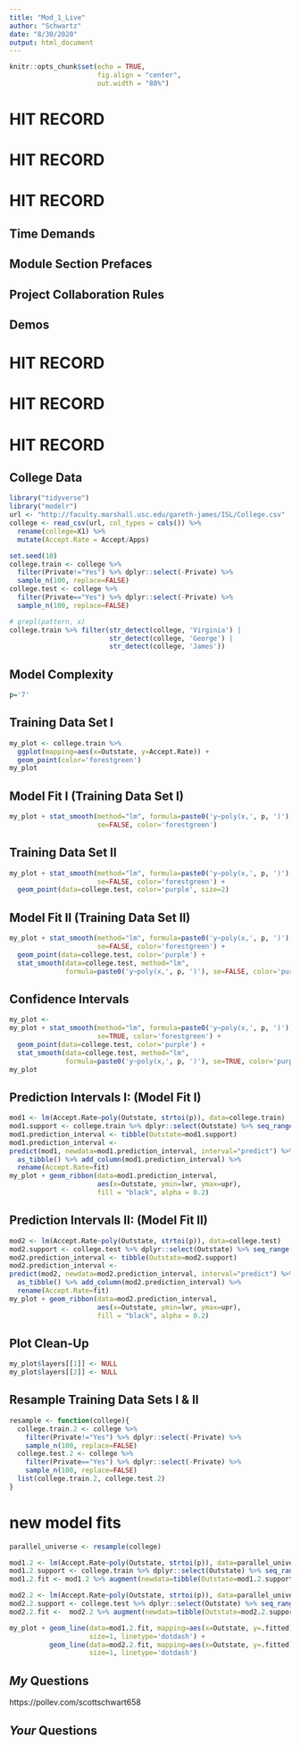 ```yaml
---
title: "Mod_1_Live"
author: "Schwartz"
date: "8/30/2020"
output: html_document
---
```


```r
knitr::opts_chunk$set(echo = TRUE,
                      fig.align = "center",
                      out.width = "80%")

```

# HIT RECORD
# HIT RECORD
# HIT RECORD

## Time Demands

## Module Section Prefaces

## Project Collaboration Rules

## Demos

# HIT RECORD
# HIT RECORD
# HIT RECORD


## College Data
```r
library("tidyverse")
library("modelr")
url <- "http://faculty.marshall.usc.edu/gareth-james/ISL/College.csv"
college <- read_csv(url, col_types = cols()) %>% 
  rename(college=X1) %>%
  mutate(Accept.Rate = Accept/Apps)

set.seed(10)
college.train <- college %>% 
  filter(Private!="Yes") %>% dplyr::select(-Private) %>% 
  sample_n(100, replace=FALSE)
college.test <- college %>% 
  filter(Private=="Yes") %>% dplyr::select(-Private) %>%
  sample_n(100, replace=FALSE)

# grepl(pattern, x)
college.train %>% filter(str_detect(college, 'Virginia') | 
                         str_detect(college, 'George') |
                         str_detect(college, 'James'))
```

## Model Complexity
```r
p='7'
```

## Training Data Set I
```r
my_plot <- college.train %>% 
  ggplot(mapping=aes(x=Outstate, y=Accept.Rate)) +
  geom_point(color='forestgreen') 
my_plot
```

## Model Fit I (Training Data Set I)
```r
my_plot + stat_smooth(method="lm", formula=paste0('y~poly(x,', p, ')'), 
                      se=FALSE, color='forestgreen')
```

## Training Data Set II
```r
my_plot + stat_smooth(method="lm", formula=paste0('y~poly(x,', p, ')'), 
                      se=FALSE, color='forestgreen') + 
  geom_point(data=college.test, color='purple', size=2)
```


## Model Fit II (Training Data Set II)
```r
my_plot + stat_smooth(method="lm", formula=paste0('y~poly(x,', p, ')'), 
                      se=FALSE, color='forestgreen') + 
  geom_point(data=college.test, color='purple') + 
  stat_smooth(data=college.test, method="lm", 
              formula=paste0('y~poly(x,', p, ')'), se=FALSE, color='purple')
```


## Confidence Intervals
```r
my_plot <- 
my_plot + stat_smooth(method="lm", formula=paste0('y~poly(x,', p, ')'), 
                      se=TRUE, color='forestgreen') + 
  geom_point(data=college.test, color='purple') + 
  stat_smooth(data=college.test, method="lm", 
              formula=paste0('y~poly(x,', p, ')'), se=TRUE, color='purple')
my_plot
```

## Prediction Intervals I: (Model Fit I)
```r
mod1 <- lm(Accept.Rate~poly(Outstate, strtoi(p)), data=college.train) 
mod1.support <- college.train %>% dplyr::select(Outstate) %>% seq_range(n=20)
mod1.prediction_interval <- tibble(Outstate=mod1.support)
mod1.prediction_interval <- 
predict(mod1, newdata=mod1.prediction_interval, interval="predict") %>%
  as_tibble() %>% add_column(mod1.prediction_interval) %>%
  rename(Accept.Rate=fit)
my_plot + geom_ribbon(data=mod1.prediction_interval, 
                      aes(x=Outstate, ymin=lwr, ymax=upr), 
                      fill = "black", alpha = 0.2)
```  

## Prediction Intervals II: (Model Fit II)
```r
mod2 <- lm(Accept.Rate~poly(Outstate, strtoi(p)), data=college.test) 
mod2.support <- college.test %>% dplyr::select(Outstate) %>% seq_range(n=20)
mod2.prediction_interval <- tibble(Outstate=mod2.support)
mod2.prediction_interval <- 
predict(mod2, newdata=mod2.prediction_interval, interval="predict") %>%
  as_tibble() %>% add_column(mod2.prediction_interval) %>%
  rename(Accept.Rate=fit)
my_plot + geom_ribbon(data=mod2.prediction_interval, 
                      aes(x=Outstate, ymin=lwr, ymax=upr), 
                      fill = "black", alpha = 0.2)
```

## Plot Clean-Up
```r
my_plot$layers[[1]] <- NULL
my_plot$layers[[2]] <- NULL
```

## Resample Training Data Sets I & II
```r
resample <- function(college){
  college.train.2 <- college %>% 
    filter(Private!="Yes") %>% dplyr::select(-Private) %>% 
    sample_n(100, replace=FALSE)
  college.test.2 <- college %>% 
    filter(Private=="Yes") %>% dplyr::select(-Private) %>%
    sample_n(100, replace=FALSE)
  list(college.train.2, college.test.2)
}
```

# new model fits
```r
parallel_universe <- resample(college)

mod1.2 <- lm(Accept.Rate~poly(Outstate, strtoi(p)), data=parallel_universe[[1]]) 
mod1.2.support <- college.train %>% dplyr::select(Outstate) %>% seq_range(n=20)
mod1.2.fit <- mod1.2 %>% augment(newdata=tibble(Outstate=mod1.2.support))

mod2.2 <- lm(Accept.Rate~poly(Outstate, strtoi(p)), data=parallel_universe[[2]])
mod2.2.support <- college.test %>% dplyr::select(Outstate) %>% seq_range(n=20)
mod2.2.fit <-  mod2.2 %>% augment(newdata=tibble(Outstate=mod2.2.support))

my_plot + geom_line(data=mod1.2.fit, mapping=aes(x=Outstate, y=.fitted),
                    size=1, linetype='dotdash') +
          geom_line(data=mod2.2.fit, mapping=aes(x=Outstate, y=.fitted),
                    size=1, linetype='dotdash') 
```



## *My* Questions
https://pollev.com/scottschwart658

## *Your* Questions

